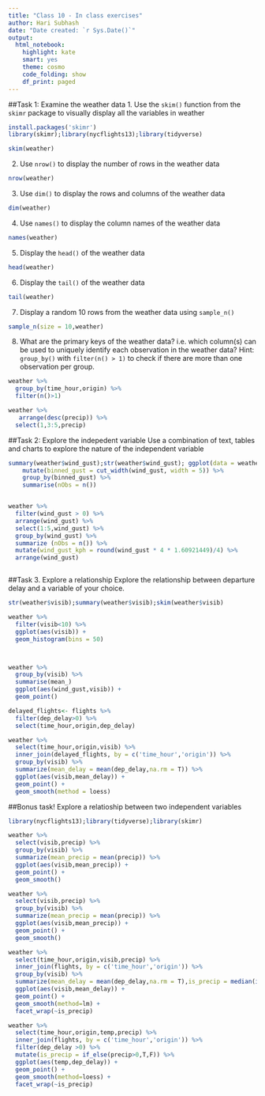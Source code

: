 ```yaml
---
title: "Class 10 - In class exercises"
author: Hari Subhash
date: "Date created: `r Sys.Date()`"
output:
  html_notebook:
    highlight: kate
    smart: yes
    theme: cosmo
    code_folding: show
    df_print: paged
---
```


##Task 1: Examine the weather data
1. Use the `skim()` function from the `skimr` package to visually display all the variables in weather

```r
install.packages('skimr')
library(skimr);library(nycflights13);library(tidyverse)

skim(weather)
```


2. Use `nrow()` to display the number of rows in the weather data

```r
nrow(weather)
```


3. Use `dim()` to display the rows and columns of the weather data
```r
dim(weather)
```

4. Use `names()` to display the column names of the weather data
```r
names(weather)
```

5. Display the `head()` of the weather data

```r
head(weather)
```


6. Display the `tail()` of the weather data

```r
tail(weather)
```

7. Display a random 10 rows from the weather data using `sample_n()`

```r
sample_n(size = 10,weather)
```


8. What are the primary keys of the weather data? i.e. which column(s) can be used to uniquely identify each observation in the weather data? Hint: `group_by()` with `filter(n() > 1)` to check if there are more than one observation per group.

```r
weather %>%
  group_by(time_hour,origin) %>%
  filter(n()>1)

weather %>%
   arrange(desc(precip)) %>%
  select(1,3:5,precip)
```


##Task 2: Explore the indepedent variable
Use a combination of text, tables and charts to explore the nature of the independent variable

```r
summary(weather$wind_gust);str(weather$wind_gust); ggplot(data = weather, aes(wind_gust)) + geom_histogram(bins = 20); ggplot(data = weather, aes(wind_gust)) + geom_density(); weather %>% 
    mutate(binned_gust = cut_width(wind_gust, width = 5)) %>% 
    group_by(binned_gust) %>% 
    summarise(nObs = n())


weather %>% 
  filter(wind_gust > 0) %>%
  arrange(wind_gust) %>% 
  select(1:5,wind_gust) %>%
  group_by(wind_gust) %>% 
  summarize (nObs = n()) %>%
  mutate(wind_gust_kph = round(wind_gust * 4 * 1.60921449)/4) %>%
  arrange(wind_gust)



```



##Task 3. Explore a relationship
Explore the relationship between departure delay and a variable of your choice.

```r
str(weather$visib);summary(weather$visib);skim(weather$visib)

weather %>%
  filter(visib<10) %>%
  ggplot(aes(visib)) +
  geom_histogram(bins = 50)



weather %>%
  group_by(visib) %>%
  summarise(mean_)
  ggplot(aes(wind_gust,visib)) +
  geom_point()

delayed_flights<- flights %>%
  filter(dep_delay>0) %>%
  select(time_hour,origin,dep_delay)

weather %>%
  select(time_hour,origin,visib) %>%
  inner_join(delayed_flights, by = c('time_hour','origin')) %>%
  group_by(visib) %>%
  summarize(mean_delay = mean(dep_delay,na.rm = T)) %>%
  ggplot(aes(visib,mean_delay)) +
  geom_point() +
  geom_smooth(method = loess)
```

##Bonus task! Explore a relatioship between two independent variables

```r
library(nycflights13);library(tidyverse);library(skimr)

weather %>%
  select(visib,precip) %>%
  group_by(visib) %>%
  summarize(mean_precip = mean(precip)) %>%
  ggplot(aes(visib,mean_precip)) +
  geom_point() +
  geom_smooth()

weather %>%
  select(visib,precip) %>%
  group_by(visib) %>%
  summarize(mean_precip = mean(precip)) %>%
  ggplot(aes(visib,mean_precip)) +
  geom_point() +
  geom_smooth()

weather %>%
  select(time_hour,origin,visib,precip) %>%
  inner_join(flights, by = c('time_hour','origin')) %>%
  group_by(visib) %>%
  summarize(mean_delay = mean(dep_delay,na.rm = T),is_precip = median(if_else(precip>0,T,F))) %>%
  ggplot(aes(visib,mean_delay)) +
  geom_point() +
  geom_smooth(method=lm) +
  facet_wrap(~is_precip)

weather %>%
  select(time_hour,origin,temp,precip) %>%
  inner_join(flights, by = c('time_hour','origin')) %>%
  filter(dep_delay >0) %>%
  mutate(is_precip = if_else(precip>0,T,F)) %>%
  ggplot(aes(temp,dep_delay)) +
  geom_point() +
  geom_smooth(method=loess) +
  facet_wrap(~is_precip) 
  





```



